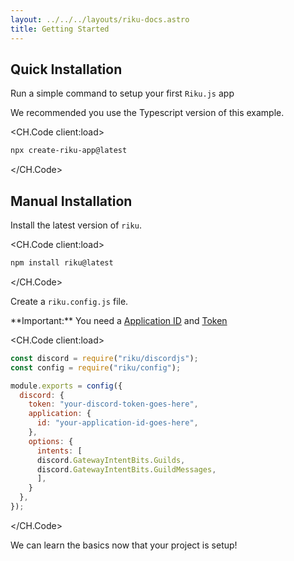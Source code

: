 ```yaml
---
layout: ../../../layouts/riku-docs.astro
title: Getting Started
---
```



## Quick Installation

Run a simple command to setup your first `Riku.js` app

<span class="tiny">
  We recommended you use the Typescript version of this example.
</span>

<CH.Code client:load>
```powershell Terminal 
npx create-riku-app@latest

````
</CH.Code>

## Manual Installation

Install the latest version of `riku`.

<CH.Code client:load>
```powershell Terminal
npm install riku@latest

````

</CH.Code>

Create a `riku.config.js` file.

<span class="tiny">
  **Important:** You need a <u>Application ID</u> and <u>Token</u>
</span>

<CH.Code client:load>
```js riku.config.js 
const discord = require("riku/discordjs");
const config = require("riku/config");

module.exports = config({
  discord: {
    token: "your-discord-token-goes-here",
    application: {
      id: "your-application-id-goes-here",
    },
    options: {
      intents: [
      discord.GatewayIntentBits.Guilds,
      discord.GatewayIntentBits.GuildMessages,
      ],
    }
  },
});

```

</CH.Code>

<Next>We can learn the basics now that your project is setup!</Next>
<Next next="Basics" overwrite="/riku/docs/learn"></Next>
